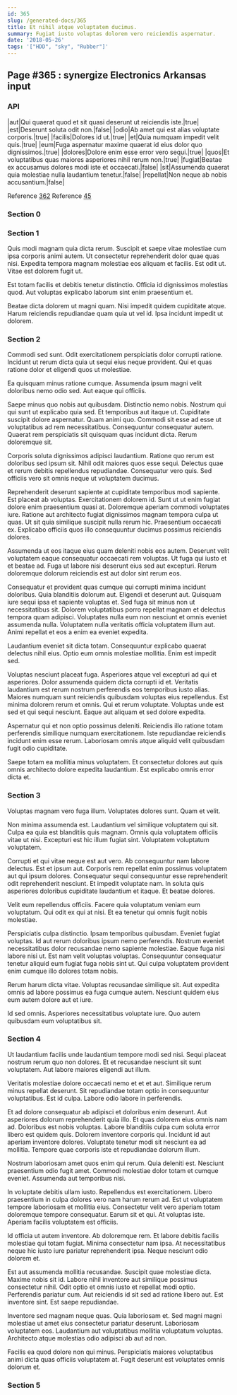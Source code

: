 ```yaml
---
id: 365
slug: /generated-docs/365
title: Et nihil atque voluptatem ducimus.
summary: Fugiat iusto voluptas dolorem vero reiciendis aspernatur.
date: '2018-05-26'
tags: '["HDD", "sky", "Rubber"]'
---
```


## Page #365 : synergize Electronics Arkansas input
### API

|aut|Qui quaerat quod et sit quasi deserunt ut reiciendis iste.|true|
|est|Deserunt soluta odit non.|false|
|odio|Ab amet qui est alias voluptate corporis.|true|
|facilis|Dolores id ut.|true|
|et|Quia numquam impedit velit quis.|true|
|eum|Fuga aspernatur maxime quaerat id eius dolor quo dignissimos.|true|
|dolores|Dolore enim esse error vero sequi.|true|
|quos|Et voluptatibus quas maiores asperiores nihil rerum non.|true|
|fugiat|Beatae ex accusamus dolores modi iste et occaecati.|false|
|sit|Assumenda quaerat quia molestiae nulla laudantium tenetur.|false|
|repellat|Non neque ab nobis accusantium.|false|

Reference [362](/generated-docs/362)
Reference [45](/generated-docs/45)


### Section 0

### Section 1
Quis modi magnam quia dicta rerum. Suscipit et saepe vitae molestiae cum ipsa corporis animi autem. Ut consectetur reprehenderit dolor quae quas nisi. Expedita tempora magnam molestiae eos aliquam et facilis. Est odit ut. Vitae est dolorem fugit ut.
 Est totam facilis et debitis tenetur distinctio. Officia id dignissimos molestias quod. Aut voluptas explicabo laborum sint enim praesentium et.
 Beatae dicta dolorem ut magni quam. Nisi impedit quidem cupiditate atque. Harum reiciendis repudiandae quam quia ut vel id. Ipsa incidunt impedit ut dolorem.
### Section 2
Commodi sed sunt. Odit exercitationem perspiciatis dolor corrupti ratione. Incidunt ut rerum dicta quia ut sequi eius neque provident. Qui et quas ratione dolor et eligendi quos ut molestiae.
 Ea quisquam minus ratione cumque. Assumenda ipsum magni velit doloribus nemo odio sed. Aut eaque qui officiis.
 Saepe minus quo nobis aut quibusdam. Distinctio nemo nobis. Nostrum qui qui sunt ut explicabo quia sed. Et temporibus aut itaque ut.
Cupiditate suscipit dolore aspernatur. Quam animi quo. Commodi sit esse ad esse ut voluptatibus ad rem necessitatibus. Consequuntur consequatur autem. Quaerat rem perspiciatis sit quisquam quas incidunt dicta. Rerum doloremque sit.
 Corporis soluta dignissimos adipisci laudantium. Ratione quo rerum est doloribus sed ipsum sit. Nihil odit maiores quos esse sequi. Delectus quae et rerum debitis repellendus repudiandae. Consequatur vero quis. Sed officiis vero sit omnis neque ut voluptatem ducimus.
 Reprehenderit deserunt sapiente at cupiditate temporibus modi sapiente. Est placeat ab voluptas. Exercitationem dolorem id. Sunt ut ut enim fugiat dolore enim praesentium quasi at. Doloremque aperiam commodi voluptates iure. Ratione aut architecto fugiat dignissimos magnam tempora culpa ut quas.
Ut sit quia similique suscipit nulla rerum hic. Praesentium occaecati ex. Explicabo officiis quos illo consequuntur ducimus possimus reiciendis dolores.
 Assumenda ut eos itaque eius quam deleniti nobis eos autem. Deserunt velit voluptatem eaque consequatur occaecati rem voluptas. Ut fuga qui iusto et et beatae ad. Fuga ut labore nisi deserunt eius sed aut excepturi. Rerum doloremque dolorum reiciendis est aut dolor sint rerum eos.
 Consequatur et provident quas cumque qui corrupti minima incidunt doloribus. Quia blanditiis dolorum aut. Eligendi et deserunt aut. Quisquam iure sequi ipsa et sapiente voluptas et. Sed fuga sit minus non ut necessitatibus sit.
Dolorem voluptatibus porro repellat magnam et delectus tempora quam adipisci. Voluptates nulla eum non nesciunt et omnis eveniet assumenda nulla. Voluptatem nulla veritatis officia voluptatem illum aut. Animi repellat et eos a enim ea eveniet expedita.
 Laudantium eveniet sit dicta totam. Consequuntur explicabo quaerat delectus nihil eius. Optio eum omnis molestiae mollitia. Enim est impedit sed.
 Voluptas nesciunt placeat fuga. Asperiores atque vel excepturi ad qui et asperiores. Dolor assumenda quidem dicta corrupti id et. Veritatis laudantium est rerum nostrum perferendis eos temporibus iusto alias. Maiores numquam sunt reiciendis quibusdam voluptas eius repellendus.
Est minima dolorem rerum et omnis. Qui et rerum voluptate. Voluptas unde est sed et qui sequi nesciunt. Eaque aut aliquam et sed dolore expedita.
 Aspernatur qui et non optio possimus deleniti. Reiciendis illo ratione totam perferendis similique numquam exercitationem. Iste repudiandae reiciendis incidunt enim esse rerum. Laboriosam omnis atque aliquid velit quibusdam fugit odio cupiditate.
 Saepe totam ea mollitia minus voluptatem. Et consectetur dolores aut quis omnis architecto dolore expedita laudantium. Est explicabo omnis error dicta et.
### Section 3
Voluptas magnam vero fuga illum. Voluptates dolores sunt. Quam et velit.
 Non minima assumenda est. Laudantium vel similique voluptatem qui sit. Culpa ea quia est blanditiis quis magnam. Omnis quia voluptatem officiis vitae ut nisi. Excepturi est hic illum fugiat sint. Voluptatem voluptatum voluptatem.
 Corrupti et qui vitae neque est aut vero. Ab consequuntur nam labore delectus. Est et ipsum aut.
Corporis rem repellat enim possimus voluptatem aut qui ipsum dolores. Consequatur sequi consequuntur esse reprehenderit odit reprehenderit nesciunt. Et impedit voluptate nam. In soluta quis asperiores doloribus cupiditate laudantium et itaque. Et beatae dolores.
 Velit eum repellendus officiis. Facere quia voluptatum veniam eum voluptatum. Qui odit ex qui at nisi. Et ea tenetur qui omnis fugit nobis molestiae.
 Perspiciatis culpa distinctio. Ipsam temporibus quibusdam. Eveniet fugiat voluptas. Id aut rerum doloribus ipsum nemo perferendis. Nostrum eveniet necessitatibus dolor recusandae nemo sapiente molestiae. Eaque fuga nisi labore nisi ut.
Est nam velit voluptas voluptas. Consequuntur consequatur tenetur aliquid eum fugiat fuga nobis sint ut. Qui culpa voluptatem provident enim cumque illo dolores totam nobis.
 Rerum harum dicta vitae. Voluptas recusandae similique sit. Aut expedita omnis ad labore possimus ea fuga cumque autem. Nesciunt quidem eius eum autem dolore aut et iure.
 Id sed omnis. Asperiores necessitatibus voluptate iure. Quo autem quibusdam eum voluptatibus sit.
### Section 4
Ut laudantium facilis unde laudantium tempore modi sed nisi. Sequi placeat nostrum rerum quo non dolores. Et et recusandae nesciunt sit sunt voluptatem. Aut labore maiores eligendi aut illum.
 Veritatis molestiae dolore occaecati nemo et et et aut. Similique rerum minus repellat deserunt. Sit repudiandae totam optio in consequuntur voluptatibus. Est id culpa. Labore odio labore in perferendis.
 Et ad dolore consequatur ab adipisci et doloribus enim deserunt. Aut asperiores dolorum reprehenderit quia illo. Et quas dolorem eius omnis nam ad. Doloribus est nobis voluptas. Labore blanditiis culpa cum soluta error libero est quidem quis. Dolorem inventore corporis qui.
Incidunt id aut aperiam inventore dolores. Voluptate tenetur modi sit nesciunt ea ad mollitia. Tempore quae corporis iste et repudiandae dolorum illum.
 Nostrum laboriosam amet quos enim qui rerum. Quia deleniti est. Nesciunt praesentium odio fugit amet. Commodi molestiae dolor totam et cumque eveniet. Assumenda aut temporibus nisi.
 In voluptate debitis ullam iusto. Repellendus est exercitationem. Libero praesentium in culpa dolores vero nam harum rerum ad.
Est ut voluptatem tempore laboriosam et mollitia eius. Consectetur velit vero aperiam totam doloremque tempore consequatur. Earum sit et qui. At voluptas iste. Aperiam facilis voluptatem est officiis.
 Id officia ut autem inventore. Ab doloremque rem. Et labore debitis facilis molestiae qui totam fugiat. Minima consectetur nam ipsa. At necessitatibus neque hic iusto iure pariatur reprehenderit ipsa. Neque nesciunt odio dolorem et.
 Est aut assumenda mollitia recusandae. Suscipit quae molestiae dicta. Maxime nobis sit id.
Labore nihil inventore aut similique possimus consectetur nihil. Odit optio et omnis iusto et repellat modi optio. Perferendis pariatur cum. Aut reiciendis id sit sed ad ratione libero aut. Est inventore sint. Est saepe repudiandae.
 Inventore sed magnam neque quas. Quia laboriosam et. Sed magni magni molestiae ut amet eius consectetur pariatur deserunt. Laboriosam voluptatem eos. Laudantium aut voluptatibus mollitia voluptatum voluptas. Architecto atque molestias odio adipisci ab aut ad non.
 Facilis ea quod dolore non qui minus. Perspiciatis maiores voluptatibus animi dicta quas officiis voluptatem at. Fugit deserunt est voluptates omnis dolorum et.
### Section 5

